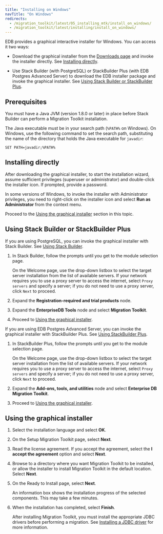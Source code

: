 ```yaml
---
title: "Installing on Windows"
navTitle: "On Windows"
redirects:
  - /migration_toolkit/latest/05_installing_mtk/install_on_windows/
  - /migration_toolkit/latest/installing/install_on_windows/
---
```


EDB provides a graphical interactive installer for Windows. You can access it two ways:

- Download the graphical installer from the [Downloads page](https://www.enterprisedb.com/software-downloads-postgres#migration-toolkit) and invoke the installer directly. See [Installing directly](#installing-directly).

- Use Stack Builder (with PostgreSQL) or StackBuilder Plus (with EDB Postgres Advanced Server) to download the EDB installer package and invoke the graphical installer.  See [Using Stack Builder or StackBuilder Plus](#using-stack-builder-or-stackbuilder-plus).


## Prerequisites

You must have a Java JVM (version 1.8.0 or later) in place before Stack Builder can perform a Migration Toolkit installation.

The Java executable must be in your search path (`%PATH%` on Windows). On Windows, use the following command to set the search path, substituting the name of the directory that holds the Java executable for `javadir`:

`SET PATH=javadir;%PATH%`


## Installing directly

After downloading the graphical installer, to start the installation wizard, assume sufficient privileges (superuser or administrator) and double-click the installer icon. If prompted, provide a password.

In some versions of Windows, to invoke the installer with Administrator privileges, you need to right-click on the installer icon and select **Run as Administrator** from the context menu.

Proceed to the [Using the graphical installer](#using-the-graphical-installer) section in this topic.

## Using Stack Builder or StackBuilder Plus

If you are using PostgreSQL, you can invoke the graphical installer with Stack Builder. See [Using Stack Builder](https://www.enterprisedb.com/docs/supported-open-source/postgresql/installer/03_using_stackbuilder/). 

1. In Stack Builder, follow the prompts until you get to the module selection page.

   On the Welcome page, use the drop-down listbox to select the target server installation from the list of available servers. If your network requires you to use a proxy server to access the internet, select `Proxy servers` and specify a server; if you do not need to use a proxy server, click `Next` to proceed.

1. Expand the **Registration-required and trial products** node. 

1. Expand the **EnterpriseDB Tools** node and select **Migration Toolkit**. 

1. Proceed to [Using the graphical installer](#using-the-graphical-installer).

If you are using EDB Postgres Advanced Server, you can invoke the graphical installer with StackBuilder Plus. See [Using StackBuilder Plus](/epas/latest/epas_inst_windows/installing_advanced_server_with_the_interactive_installer/using_stackbuilder_plus/). 

1. In StackBuilder Plus, follow the prompts until you get to the module selection page. 

   On the Welcome page, use the drop-down listbox to select the target server installation from the list of available servers. If your network requires you to use a proxy server to access the internet, select `Proxy servers` and specify a server; if you do not need to use a proxy server, click `Next` to proceed.

1. Expand the **Add-ons, tools, and utilities** node and select **Enterprise DB Migration Toolkit**. 

1. Proceed to [Using the graphical installer](#using-the-graphical-installer).

## Using the graphical installer 

1. Select the installation language and select **OK**.

1. On the Setup Migration Toolkit page, select **Next**.

1. Read the license agreement. If you accept the agreement, select the **I accept the agreement** option and select **Next**.

1. Browse to a directory where you want Migration Toolkit to be installed, or allow the installer to install Migration Toolkit in the default location. Select **Next**.

1. On the Ready to Install page, select **Next**.

   An information box shows the installation progress of the selected components. This may take a few minutes.

1. When the installation has completed, select **Finish**.

   After installing Migration Toolkit, you must install the appropriate JDBC drivers before performing a migration. See [Installing a JDBC driver](/migration_toolkit/latest/installing/installing_jdbc_driver/) for more information.